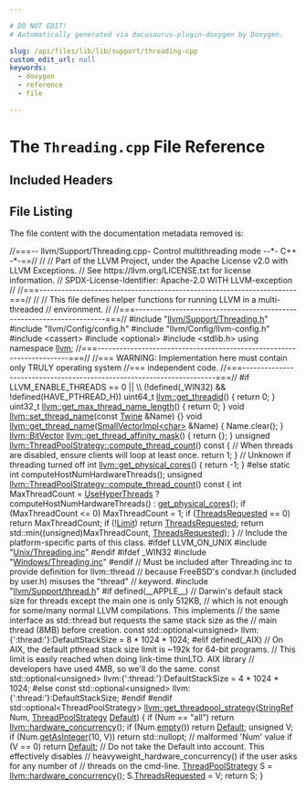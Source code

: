 ```yaml
---

# DO NOT EDIT!
# Automatically generated via docusaurus-plugin-doxygen by Doxygen.

slug: /api/files/lib/lib/support/threading-cpp
custom_edit_url: null
keywords:
  - doxygen
  - reference
  - file

---
```





# The `Threading.cpp` File Reference

<DoxygenPage pluginConfig={pluginConfig}>



## Included Headers

<IncludesList>
<IncludesListItem
  filePath="llvm/Support/Threading.h"
  permalink="/docs/api/files/include/include/llvm/include/llvm/support/threading-h"
  isLocal="true" />
<IncludesListItem
  filePath="llvm/Config/config.h"
  permalink=""
  isLocal="true" />
<IncludesListItem
  filePath="llvm/Config/llvm-config.h"
  permalink=""
  isLocal="true" />
<IncludesListItem
  filePath="cassert"
  permalink=""
  isLocal="false" />
<IncludesListItem
  filePath="optional"
  permalink=""
  isLocal="false" />
<IncludesListItem
  filePath="stdlib.h"
  permalink=""
  isLocal="false" />
</IncludesList>


## File Listing

The file content with the documentation metadata removed is:

<ProgramListing>

<Link id="l00001" /><CodeLine lineNumber="1"><span class="doxyHighlightComment">//===-- llvm/Support/Threading.cpp- Control multithreading mode --&#42;- C++ -&#42;-==//</span></CodeLine>
<Link id="l00002" /><CodeLine lineNumber="2"><span class="doxyHighlightComment">//</span></CodeLine>
<Link id="l00003" /><CodeLine lineNumber="3"><span class="doxyHighlightComment">// Part of the LLVM Project, under the Apache License v2.0 with LLVM Exceptions.</span></CodeLine>
<Link id="l00004" /><CodeLine lineNumber="4"><span class="doxyHighlightComment">// See https://llvm.org/LICENSE.txt for license information.</span></CodeLine>
<Link id="l00005" /><CodeLine lineNumber="5"><span class="doxyHighlightComment">// SPDX-License-Identifier: Apache-2.0 WITH LLVM-exception</span></CodeLine>
<Link id="l00006" /><CodeLine lineNumber="6"><span class="doxyHighlightComment">//</span></CodeLine>
<Link id="l00007" /><CodeLine lineNumber="7"><span class="doxyHighlightComment">//===----------------------------------------------------------------------===//</span></CodeLine>
<Link id="l00008" /><CodeLine lineNumber="8"><span class="doxyHighlightComment">//</span></CodeLine>
<Link id="l00009" /><CodeLine lineNumber="9"><span class="doxyHighlightComment">// This file defines helper functions for running LLVM in a multi-threaded</span></CodeLine>
<Link id="l00010" /><CodeLine lineNumber="10"><span class="doxyHighlightComment">// environment.</span></CodeLine>
<Link id="l00011" /><CodeLine lineNumber="11"><span class="doxyHighlightComment">//</span></CodeLine>
<Link id="l00012" /><CodeLine lineNumber="12"><span class="doxyHighlightComment">//===----------------------------------------------------------------------===//</span></CodeLine>
<Link id="l00013" /><CodeLine lineNumber="13"></CodeLine>
<Link id="l00014" /><CodeLine lineNumber="14"><span class="doxyHighlightPreprocessor">#include &quot;<a href="/docs/api/files/include/include/llvm/include/llvm/support/threading-h">llvm/Support/Threading.h</a>&quot;</span></CodeLine>
<Link id="l00015" /><CodeLine lineNumber="15"><span class="doxyHighlightPreprocessor">#include &quot;llvm/Config/config.h&quot;</span></CodeLine>
<Link id="l00016" /><CodeLine lineNumber="16"><span class="doxyHighlightPreprocessor">#include &quot;llvm/Config/llvm-config.h&quot;</span></CodeLine>
<Link id="l00017" /><CodeLine lineNumber="17"></CodeLine>
<Link id="l00018" /><CodeLine lineNumber="18"><span class="doxyHighlightPreprocessor">#include &lt;cassert&gt;</span></CodeLine>
<Link id="l00019" /><CodeLine lineNumber="19"><span class="doxyHighlightPreprocessor">#include &lt;optional&gt;</span></CodeLine>
<Link id="l00020" /><CodeLine lineNumber="20"><span class="doxyHighlightPreprocessor">#include &lt;stdlib.h&gt;</span></CodeLine>
<Link id="l00021" /><CodeLine lineNumber="21"></CodeLine>
<Link id="l00022" /><CodeLine lineNumber="22"><span class="doxyHighlightKeyword">using namespace </span><span class="doxyHighlight"><a href="/docs/api/namespaces/llvm">llvm</a>;</span></CodeLine>
<Link id="l00023" /><CodeLine lineNumber="23"></CodeLine>
<Link id="l00024" /><CodeLine lineNumber="24"><span class="doxyHighlightComment">//===----------------------------------------------------------------------===//</span></CodeLine>
<Link id="l00025" /><CodeLine lineNumber="25"><span class="doxyHighlightComment">//=== WARNING: Implementation here must contain only TRULY operating system</span></CodeLine>
<Link id="l00026" /><CodeLine lineNumber="26"><span class="doxyHighlightComment">//===          independent code.</span></CodeLine>
<Link id="l00027" /><CodeLine lineNumber="27"><span class="doxyHighlightComment">//===----------------------------------------------------------------------===//</span></CodeLine>
<Link id="l00028" /><CodeLine lineNumber="28"></CodeLine>
<Link id="l00029" /><CodeLine lineNumber="29"><span class="doxyHighlightPreprocessor">#if LLVM&#95;ENABLE&#95;THREADS == 0 ||                                                \\</span></CodeLine>
<Link id="l00030" /><CodeLine lineNumber="30"><span class="doxyHighlightPreprocessor">    (!defined(&#95;WIN32) &amp;&amp; !defined(HAVE&#95;PTHREAD&#95;H))</span></CodeLine>
<Link id="l00031" /><CodeLine lineNumber="31" lineLink="/docs/api/namespaces/llvm/#aaa33daad43dedada2aa398a44b91be01"><span class="doxyHighlight">uint64&#95;t <a href="/docs/api/namespaces/llvm/#aaa33daad43dedada2aa398a44b91be01">llvm::get&#95;threadid</a>() &#123; </span><span class="doxyHighlightKeywordFlow">return</span><span class="doxyHighlight"> 0; &#125;</span></CodeLine>
<Link id="l00032" /><CodeLine lineNumber="32"></CodeLine>
<Link id="l00033" /><CodeLine lineNumber="33" lineLink="/docs/api/namespaces/llvm/#a28e648caeff381f571c4f282c869ccd7"><span class="doxyHighlight">uint32&#95;t <a href="/docs/api/namespaces/llvm/#a28e648caeff381f571c4f282c869ccd7">llvm::get&#95;max&#95;thread&#95;name&#95;length</a>() &#123; </span><span class="doxyHighlightKeywordFlow">return</span><span class="doxyHighlight"> 0; &#125;</span></CodeLine>
<Link id="l00034" /><CodeLine lineNumber="34"></CodeLine>
<Link id="l00035" /><CodeLine lineNumber="35" lineLink="/docs/api/namespaces/llvm/#a8c2b8c55bed6ebcda541d21bab7e6a42"><span class="doxyHighlightKeywordType">void</span><span class="doxyHighlight"> <a href="/docs/api/namespaces/llvm/#a8c2b8c55bed6ebcda541d21bab7e6a42">llvm::set&#95;thread&#95;name</a>(</span><span class="doxyHighlightKeyword">const</span><span class="doxyHighlight"> <a href="/docs/api/classes/llvm/twine">Twine</a> &amp;Name) &#123;&#125;</span></CodeLine>
<Link id="l00036" /><CodeLine lineNumber="36"></CodeLine>
<Link id="l00037" /><CodeLine lineNumber="37" lineLink="/docs/api/namespaces/llvm/#a9f631c8bd3916d1984a0df4ccce73461"><span class="doxyHighlightKeywordType">void</span><span class="doxyHighlight"> <a href="/docs/api/namespaces/llvm/#a9f631c8bd3916d1984a0df4ccce73461">llvm::get&#95;thread&#95;name</a>(<a href="/docs/api/classes/llvm/smallvectorimpl">SmallVectorImpl&lt;char&gt;</a> &amp;Name) &#123; Name.clear(); &#125;</span></CodeLine>
<Link id="l00038" /><CodeLine lineNumber="38"></CodeLine>
<Link id="l00039" /><CodeLine lineNumber="39" lineLink="/docs/api/namespaces/llvm/#a28b7afb4a2fb8c445d23dc24b3627bd6"><span class="doxyHighlight"><a href="/docs/api/classes/llvm/bitvector">llvm::BitVector</a> <a href="/docs/api/namespaces/llvm/#a28b7afb4a2fb8c445d23dc24b3627bd6">llvm::get&#95;thread&#95;affinity&#95;mask</a>() &#123; </span><span class="doxyHighlightKeywordFlow">return</span><span class="doxyHighlight"> &#123;&#125;; &#125;</span></CodeLine>
<Link id="l00040" /><CodeLine lineNumber="40"></CodeLine>
<Link id="l00041" /><CodeLine lineNumber="41" lineLink="/docs/api/classes/llvm/threadpoolstrategy/#ac128c3b3bd0420224f86d2c385f3af99"><span class="doxyHighlightKeywordType">unsigned</span><span class="doxyHighlight"> <a href="/docs/api/classes/llvm/threadpoolstrategy/#ac128c3b3bd0420224f86d2c385f3af99">llvm::ThreadPoolStrategy::compute&#95;thread&#95;count</a>()</span><span class="doxyHighlightKeyword"> const </span><span class="doxyHighlight">&#123;</span></CodeLine>
<Link id="l00042" /><CodeLine lineNumber="42"><span class="doxyHighlight">  </span><span class="doxyHighlightComment">// When threads are disabled, ensure clients will loop at least once.</span></CodeLine>
<Link id="l00043" /><CodeLine lineNumber="43"><span class="doxyHighlight">  </span><span class="doxyHighlightKeywordFlow">return</span><span class="doxyHighlight"> 1;</span></CodeLine>
<Link id="l00044" /><CodeLine lineNumber="44"><span class="doxyHighlight">&#125;</span></CodeLine>
<Link id="l00045" /><CodeLine lineNumber="45"></CodeLine>
<Link id="l00046" /><CodeLine lineNumber="46"><span class="doxyHighlightComment">// Unknown if threading turned off</span></CodeLine>
<Link id="l00047" /><CodeLine lineNumber="47" lineLink="/docs/api/namespaces/llvm/#aa79a8fc8721314e9f7199ca4cc22e51b"><span class="doxyHighlightKeywordType">int</span><span class="doxyHighlight"> <a href="/docs/api/namespaces/llvm/#aa79a8fc8721314e9f7199ca4cc22e51b">llvm::get&#95;physical&#95;cores</a>() &#123; </span><span class="doxyHighlightKeywordFlow">return</span><span class="doxyHighlight"> -1; &#125;</span></CodeLine>
<Link id="l00048" /><CodeLine lineNumber="48"></CodeLine>
<Link id="l00049" /><CodeLine lineNumber="49"><span class="doxyHighlightPreprocessor">#else</span></CodeLine>
<Link id="l00050" /><CodeLine lineNumber="50"></CodeLine>
<Link id="l00051" /><CodeLine lineNumber="51"><span class="doxyHighlightKeyword">static</span><span class="doxyHighlight"> </span><span class="doxyHighlightKeywordType">int</span><span class="doxyHighlight"> computeHostNumHardwareThreads();</span></CodeLine>
<Link id="l00052" /><CodeLine lineNumber="52"></CodeLine>
<Link id="l00053" /><CodeLine lineNumber="53"><span class="doxyHighlightKeywordType">unsigned</span><span class="doxyHighlight"> <a href="/docs/api/classes/llvm/threadpoolstrategy/#ac128c3b3bd0420224f86d2c385f3af99">llvm::ThreadPoolStrategy::compute&#95;thread&#95;count</a>()</span><span class="doxyHighlightKeyword"> const </span><span class="doxyHighlight">&#123;</span></CodeLine>
<Link id="l00054" /><CodeLine lineNumber="54"><span class="doxyHighlight">  </span><span class="doxyHighlightKeywordType">int</span><span class="doxyHighlight"> MaxThreadCount =</span></CodeLine>
<Link id="l00055" /><CodeLine lineNumber="55"><span class="doxyHighlight">      <a href="/docs/api/classes/llvm/threadpoolstrategy/#a4d05cc9321306f401f9cc9990720173b">UseHyperThreads</a> ? computeHostNumHardwareThreads() : <a href="/docs/api/namespaces/llvm/#aa79a8fc8721314e9f7199ca4cc22e51b">get&#95;physical&#95;cores</a>();</span></CodeLine>
<Link id="l00056" /><CodeLine lineNumber="56"><span class="doxyHighlight">  </span><span class="doxyHighlightKeywordFlow">if</span><span class="doxyHighlight"> (MaxThreadCount &lt;= 0)</span></CodeLine>
<Link id="l00057" /><CodeLine lineNumber="57"><span class="doxyHighlight">    MaxThreadCount = 1;</span></CodeLine>
<Link id="l00058" /><CodeLine lineNumber="58"><span class="doxyHighlight">  </span><span class="doxyHighlightKeywordFlow">if</span><span class="doxyHighlight"> (<a href="/docs/api/classes/llvm/threadpoolstrategy/#a40a8a25446e00b0d7eb5cc63884bea4e">ThreadsRequested</a> == 0)</span></CodeLine>
<Link id="l00059" /><CodeLine lineNumber="59"><span class="doxyHighlight">    </span><span class="doxyHighlightKeywordFlow">return</span><span class="doxyHighlight"> MaxThreadCount;</span></CodeLine>
<Link id="l00060" /><CodeLine lineNumber="60"><span class="doxyHighlight">  </span><span class="doxyHighlightKeywordFlow">if</span><span class="doxyHighlight"> (!<a href="/docs/api/classes/llvm/threadpoolstrategy/#a006386e2fc403bf7964952c2d97432a8">Limit</a>)</span></CodeLine>
<Link id="l00061" /><CodeLine lineNumber="61"><span class="doxyHighlight">    </span><span class="doxyHighlightKeywordFlow">return</span><span class="doxyHighlight"> <a href="/docs/api/classes/llvm/threadpoolstrategy/#a40a8a25446e00b0d7eb5cc63884bea4e">ThreadsRequested</a>;</span></CodeLine>
<Link id="l00062" /><CodeLine lineNumber="62"><span class="doxyHighlight">  </span><span class="doxyHighlightKeywordFlow">return</span><span class="doxyHighlight"> std::min((</span><span class="doxyHighlightKeywordType">unsigned</span><span class="doxyHighlight">)MaxThreadCount, <a href="/docs/api/classes/llvm/threadpoolstrategy/#a40a8a25446e00b0d7eb5cc63884bea4e">ThreadsRequested</a>);</span></CodeLine>
<Link id="l00063" /><CodeLine lineNumber="63"><span class="doxyHighlight">&#125;</span></CodeLine>
<Link id="l00064" /><CodeLine lineNumber="64"></CodeLine>
<Link id="l00065" /><CodeLine lineNumber="65"><span class="doxyHighlightComment">// Include the platform-specific parts of this class.</span></CodeLine>
<Link id="l00066" /><CodeLine lineNumber="66"><span class="doxyHighlightPreprocessor">#ifdef LLVM&#95;ON&#95;UNIX</span></CodeLine>
<Link id="l00067" /><CodeLine lineNumber="67"><span class="doxyHighlightPreprocessor">#include &quot;<a href="/docs/api/files/lib/lib/support/lib/support/unix/threading-inc">Unix/Threading.inc</a>&quot;</span></CodeLine>
<Link id="l00068" /><CodeLine lineNumber="68"><span class="doxyHighlightPreprocessor">#endif</span></CodeLine>
<Link id="l00069" /><CodeLine lineNumber="69"><span class="doxyHighlightPreprocessor">#ifdef &#95;WIN32</span></CodeLine>
<Link id="l00070" /><CodeLine lineNumber="70"><span class="doxyHighlightPreprocessor">#include &quot;<a href="/docs/api/files/lib/lib/support/lib/support/windows/threading-inc">Windows/Threading.inc</a>&quot;</span></CodeLine>
<Link id="l00071" /><CodeLine lineNumber="71"><span class="doxyHighlightPreprocessor">#endif</span></CodeLine>
<Link id="l00072" /><CodeLine lineNumber="72"></CodeLine>
<Link id="l00073" /><CodeLine lineNumber="73"><span class="doxyHighlightComment">// Must be included after Threading.inc to provide definition for llvm::thread</span></CodeLine>
<Link id="l00074" /><CodeLine lineNumber="74"><span class="doxyHighlightComment">// because FreeBSD&#39;s condvar.h (included by user.h) misuses the &quot;thread&quot;</span></CodeLine>
<Link id="l00075" /><CodeLine lineNumber="75"><span class="doxyHighlightComment">// keyword.</span></CodeLine>
<Link id="l00076" /><CodeLine lineNumber="76"><span class="doxyHighlightPreprocessor">#include &quot;<a href="/docs/api/files/include/include/llvm/include/llvm/support/thread-h">llvm/Support/thread.h</a>&quot;</span></CodeLine>
<Link id="l00077" /><CodeLine lineNumber="77"></CodeLine>
<Link id="l00078" /><CodeLine lineNumber="78"><span class="doxyHighlightPreprocessor">#if defined(&#95;&#95;APPLE&#95;&#95;)</span></CodeLine>
<Link id="l00079" /><CodeLine lineNumber="79"><span class="doxyHighlight">  </span><span class="doxyHighlightComment">// Darwin&#39;s default stack size for threads except the main one is only 512KB,</span></CodeLine>
<Link id="l00080" /><CodeLine lineNumber="80"><span class="doxyHighlight">  </span><span class="doxyHighlightComment">// which is not enough for some/many normal LLVM compilations. This implements</span></CodeLine>
<Link id="l00081" /><CodeLine lineNumber="81"><span class="doxyHighlight">  </span><span class="doxyHighlightComment">// the same interface as std::thread but requests the same stack size as the</span></CodeLine>
<Link id="l00082" /><CodeLine lineNumber="82"><span class="doxyHighlight">  </span><span class="doxyHighlightComment">// main thread (8MB) before creation.</span></CodeLine>
<Link id="l00083" /><CodeLine lineNumber="83"><span class="doxyHighlightKeyword">const</span><span class="doxyHighlight"> std::optional&lt;unsigned&gt; llvm:{':thread:'}:DefaultStackSize = 8 &#42; 1024 &#42; 1024;</span></CodeLine>
<Link id="l00084" /><CodeLine lineNumber="84"><span class="doxyHighlightPreprocessor">#elif defined(&#95;AIX)</span></CodeLine>
<Link id="l00085" /><CodeLine lineNumber="85"><span class="doxyHighlight">  </span><span class="doxyHighlightComment">// On AIX, the default pthread stack size limit is ~192k for 64-bit programs.</span></CodeLine>
<Link id="l00086" /><CodeLine lineNumber="86"><span class="doxyHighlight">  </span><span class="doxyHighlightComment">// This limit is easily reached when doing link-time thinLTO. AIX library</span></CodeLine>
<Link id="l00087" /><CodeLine lineNumber="87"><span class="doxyHighlight">  </span><span class="doxyHighlightComment">// developers have used 4MB, so we&#39;ll do the same.</span></CodeLine>
<Link id="l00088" /><CodeLine lineNumber="88"><span class="doxyHighlightKeyword">const</span><span class="doxyHighlight"> std::optional&lt;unsigned&gt; llvm:{':thread:'}:DefaultStackSize = 4 &#42; 1024 &#42; 1024;</span></CodeLine>
<Link id="l00089" /><CodeLine lineNumber="89"><span class="doxyHighlightPreprocessor">#else</span></CodeLine>
<Link id="l00090" /><CodeLine lineNumber="90"><span class="doxyHighlightKeyword">const</span><span class="doxyHighlight"> std::optional&lt;unsigned&gt; llvm:{':thread:'}:DefaultStackSize;</span></CodeLine>
<Link id="l00091" /><CodeLine lineNumber="91"><span class="doxyHighlightPreprocessor">#endif</span></CodeLine>
<Link id="l00092" /><CodeLine lineNumber="92"></CodeLine>
<Link id="l00093" /><CodeLine lineNumber="93"></CodeLine>
<Link id="l00094" /><CodeLine lineNumber="94"><span class="doxyHighlightPreprocessor">#endif</span></CodeLine>
<Link id="l00095" /><CodeLine lineNumber="95"></CodeLine>
<Link id="l00096" /><CodeLine lineNumber="96"><span class="doxyHighlight">std::optional&lt;ThreadPoolStrategy&gt;</span></CodeLine>
<Link id="l00097" /><CodeLine lineNumber="97" lineLink="/docs/api/namespaces/llvm/#aaa15319612cd5edf41994eab4a092896"><span class="doxyHighlight"><a href="/docs/api/namespaces/llvm/#aaa15319612cd5edf41994eab4a092896">llvm::get&#95;threadpool&#95;strategy</a>(<a href="/docs/api/classes/llvm/stringref">StringRef</a> Num, <a href="/docs/api/classes/llvm/threadpoolstrategy">ThreadPoolStrategy</a> <a href="/docs/api/namespaces/llvm/#ae58c751054b01f206f9b9e34e461d25fa7a1920d61156abc05a60135aefe8bc67">Default</a>) &#123;</span></CodeLine>
<Link id="l00098" /><CodeLine lineNumber="98"><span class="doxyHighlight">  </span><span class="doxyHighlightKeywordFlow">if</span><span class="doxyHighlight"> (Num == </span><span class="doxyHighlightStringLiteral">&quot;all&quot;</span><span class="doxyHighlight">)</span></CodeLine>
<Link id="l00099" /><CodeLine lineNumber="99"><span class="doxyHighlight">    </span><span class="doxyHighlightKeywordFlow">return</span><span class="doxyHighlight"> <a href="/docs/api/namespaces/llvm/#a00440f10281348fd9f7be52e23c7c874">llvm::hardware&#95;concurrency</a>();</span></CodeLine>
<Link id="l00100" /><CodeLine lineNumber="100"><span class="doxyHighlight">  </span><span class="doxyHighlightKeywordFlow">if</span><span class="doxyHighlight"> (Num.<a href="/docs/api/classes/llvm/stringref/#a2dc80c585ad5882da8cae7b5968f7e74">empty</a>())</span></CodeLine>
<Link id="l00101" /><CodeLine lineNumber="101"><span class="doxyHighlight">    </span><span class="doxyHighlightKeywordFlow">return</span><span class="doxyHighlight"> <a href="/docs/api/namespaces/llvm/#ae58c751054b01f206f9b9e34e461d25fa7a1920d61156abc05a60135aefe8bc67">Default</a>;</span></CodeLine>
<Link id="l00102" /><CodeLine lineNumber="102"><span class="doxyHighlight">  </span><span class="doxyHighlightKeywordType">unsigned</span><span class="doxyHighlight"> V;</span></CodeLine>
<Link id="l00103" /><CodeLine lineNumber="103"><span class="doxyHighlight">  </span><span class="doxyHighlightKeywordFlow">if</span><span class="doxyHighlight"> (Num.<a href="/docs/api/classes/llvm/stringref/#a1881146f2dcc2ca57c9c5f77f938db9d">getAsInteger</a>(10, V))</span></CodeLine>
<Link id="l00104" /><CodeLine lineNumber="104"><span class="doxyHighlight">    </span><span class="doxyHighlightKeywordFlow">return</span><span class="doxyHighlight"> std::nullopt; </span><span class="doxyHighlightComment">// malformed &#39;Num&#39; value</span></CodeLine>
<Link id="l00105" /><CodeLine lineNumber="105"><span class="doxyHighlight">  </span><span class="doxyHighlightKeywordFlow">if</span><span class="doxyHighlight"> (V == 0)</span></CodeLine>
<Link id="l00106" /><CodeLine lineNumber="106"><span class="doxyHighlight">    </span><span class="doxyHighlightKeywordFlow">return</span><span class="doxyHighlight"> <a href="/docs/api/namespaces/llvm/#ae58c751054b01f206f9b9e34e461d25fa7a1920d61156abc05a60135aefe8bc67">Default</a>;</span></CodeLine>
<Link id="l00107" /><CodeLine lineNumber="107"></CodeLine>
<Link id="l00108" /><CodeLine lineNumber="108"><span class="doxyHighlight">  </span><span class="doxyHighlightComment">// Do not take the Default into account. This effectively disables</span></CodeLine>
<Link id="l00109" /><CodeLine lineNumber="109"><span class="doxyHighlight">  </span><span class="doxyHighlightComment">// heavyweight&#95;hardware&#95;concurrency() if the user asks for any number of</span></CodeLine>
<Link id="l00110" /><CodeLine lineNumber="110"><span class="doxyHighlight">  </span><span class="doxyHighlightComment">// threads on the cmd-line.</span></CodeLine>
<Link id="l00111" /><CodeLine lineNumber="111"><span class="doxyHighlight">  <a href="/docs/api/classes/llvm/threadpoolstrategy">ThreadPoolStrategy</a> S = <a href="/docs/api/namespaces/llvm/#a00440f10281348fd9f7be52e23c7c874">llvm::hardware&#95;concurrency</a>();</span></CodeLine>
<Link id="l00112" /><CodeLine lineNumber="112"><span class="doxyHighlight">  S.<a href="/docs/api/classes/llvm/threadpoolstrategy/#a40a8a25446e00b0d7eb5cc63884bea4e">ThreadsRequested</a> = V;</span></CodeLine>
<Link id="l00113" /><CodeLine lineNumber="113"><span class="doxyHighlight">  </span><span class="doxyHighlightKeywordFlow">return</span><span class="doxyHighlight"> S;</span></CodeLine>
<Link id="l00114" /><CodeLine lineNumber="114"><span class="doxyHighlight">&#125;</span></CodeLine>

</ProgramListing>


</DoxygenPage>
